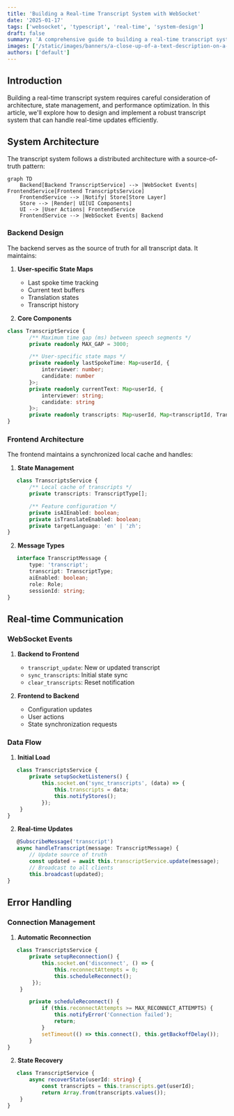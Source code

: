 ```yaml
---
title: 'Building a Real-time Transcript System with WebSocket'
date: '2025-01-17'
tags: ['websocket', 'typescript', 'real-time', 'system-design']
draft: false
summary: 'A comprehensive guide to building a real-time transcript system using WebSocket, focusing on architecture, performance, and reliability.'
images: ['/static/images/banners/a-close-up-of-a-text-description-on-a-computer-screen__yancymin__842ofHC6MaI.jpeg']
authors: ['default']
---
```


## Introduction

Building a real-time transcript system requires careful consideration of architecture, state management, and performance optimization. In this article, we'll explore how to design and implement a robust transcript system that can handle real-time updates efficiently.

## System Architecture

The transcript system follows a distributed architecture with a source-of-truth pattern:

```mermaid
graph TD
    Backend[Backend TranscriptService] --> |WebSocket Events| FrontendService[Frontend TranscriptsService]
    FrontendService --> |Notify| Store[Store Layer]
    Store --> |Render| UI[UI Components]
    UI --> |User Actions| FrontendService
    FrontendService --> |WebSocket Events| Backend
```

### Backend Design

The backend serves as the source of truth for all transcript data. It maintains:

1. **User-specific State Maps**
   - Last spoke time tracking
   - Current text buffers
   - Translation states
   - Transcript history

2. **Core Components**
```typescript
class TranscriptService {
       /** Maximum time gap (ms) between speech segments */
       private readonly MAX_GAP = 3000;

       /** User-specific state maps */
       private readonly lastSpokeTime: Map<userId, { 
           interviewer: number; 
           candidate: number 
       }>;
       private readonly currentText: Map<userId, { 
           interviewer: string; 
           candidate: string 
       }>;
       private readonly transcripts: Map<userId, Map<transcriptId, TranscriptType>>;
}
```

### Frontend Architecture

The frontend maintains a synchronized local cache and handles:

1. **State Management**
```typescript
   class TranscriptsService {
       /** Local cache of transcripts */
       private transcripts: TranscriptType[];

       /** Feature configuration */
       private isAIEnabled: boolean;
       private isTranslateEnabled: boolean;
       private targetLanguage: 'en' | 'zh';
}
```

2. **Message Types**
```typescript
   interface TranscriptMessage {
       type: 'transcript';
       transcript: TranscriptType;
       aiEnabled: boolean;
       role: Role;
       sessionId: string;
}
```

## Real-time Communication

### WebSocket Events
    
1. **Backend to Frontend**
   - `transcript_update`: New or updated transcript
   - `sync_transcripts`: Initial state sync
   - `clear_transcripts`: Reset notification

2. **Frontend to Backend**
   - Configuration updates
   - User actions
   - State synchronization requests

### Data Flow

1. **Initial Load**
```typescript
   class TranscriptsService {
       private setupSocketListeners() {
           this.socket.on('sync_transcripts', (data) => {
               this.transcripts = data;
               this.notifyStores();
           });
    }
}
```

2. **Real-time Updates**
```typescript
   @SubscribeMessage('transcript')
   async handleTranscript(message: TranscriptMessage) {
       // Update source of truth
       const updated = await this.transcriptService.update(message);
       // Broadcast to all clients
       this.broadcast(updated);
}
```

## Error Handling

### Connection Management

1. **Automatic Reconnection**
```typescript
   class TranscriptsService {
       private setupReconnection() {
           this.socket.on('disconnect', () => {
               this.reconnectAttempts = 0;
               this.scheduleReconnect();
        });
    }

       private scheduleReconnect() {
           if (this.reconnectAttempts >= MAX_RECONNECT_ATTEMPTS) {
               this.notifyError('Connection failed');
               return;
           }
           setTimeout(() => this.connect(), this.getBackoffDelay());
       }
}
```

2. **State Recovery**
```typescript
   class TranscriptService {
       async recoverState(userId: string) {
           const transcripts = this.transcripts.get(userId);
           return Array.from(transcripts.values());
    }
}
```